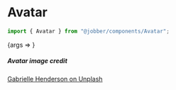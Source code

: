 
<Meta title="Components/Images and Icons/Avatar/Web" component={Avatar} />

# Avatar

```ts
import { Avatar } from "@jobber/components/Avatar";
```

<Canvas>
  <Story
    name="Web"
    args={{
      imageUrl:
        "https://images.unsplash.com/photo-1533858539156-90ea20bafd17?ixid=MXwxMjA3fDB8MHxwaG90by1wYWdlfHx8fGVufDB8fHw%3D&ixlib=rb-1.2.1&auto=format&fit=crop&w=1650&q=80",
      name: "The Jobbler",
      size: "large",
      initials: "JBLR",
      color: "var(--color-indigo)",
    }}
  >
    {args => <Avatar {...args} />}
  </Story>
</Canvas>

##### Avatar image credit

[Gabrielle Henderson on Unplash](https://unsplash.com/photos/noSpEJztSMc)

<ArgsTable of={Avatar} story="Web" />
